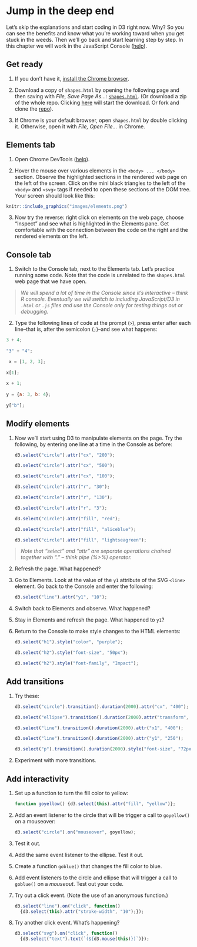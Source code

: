 # Jump in the deep end <i class="fas fa-swimmer"></i> {#jump} 


Let's skip the explanations and start coding in D3 right now. Why? So you can see the benefits and know what you're working toward when you get stuck in the weeds.  Then we'll go back and start learning step by step. In this chapter we will work in the JavaScript Console ([help](index.html#javascript-console)).


## Get ready <i class="fas fa-forward"></i>

1. If you don't have it, [install the Chrome browser](https://www.google.com/chrome/){target="_blank"}.

2. Download a copy of `shapes.html` by opening the following page and then saving with *File, Save Page As...*: [`shapes.html`](https://raw.githubusercontent.com/jtr13/d3book/master/code/shapes.html){target="_blank"}. (Or download a zip of the whole repo. Clicking [here](https://github.com/jtr13/d3book/archive/master.zip){target="_blank"} will start the download. Or fork and clone the  [repo](https://github.com/jtr13/d3book){target="_blank"}).

3. If Chrome is your default browser, open `shapes.html` by double clicking it. Otherwise, open it with *File, Open File...* in Chrome.

## Elements tab <i class="far fa-folder"></i>

1. Open Chrome DevTools ([help](index.html#javascript-console)).

2. Hover the mouse over various elements in the `<body> ... </body>` section.  Observe the highlighted sections in the rendered web page on the left of the screen. Click on the mini black triangles to the left of the `<body>` and `<svg>` tags if needed to open these sections of the DOM tree. Your screen should look like this:

```r
knitr::include_graphics("images/elements.png")
```

3. Now try the reverse: right click on elements on the web page, choose "Inspect" and see what is highlighted in the Elements pane. Get comfortable with the connection between the code on the right and the rendered elements on the left.

## Console tab <i class="far fa-folder"></i>

1. Switch to the Console tab, next to the Elements tab. Let's practice running some code. Note that the code is unrelated to the `shapes.html` web page that we have open. 
    
> <i class="far fa-lightbulb"></i> *We will spend a lot of time in the Console since it's interactive -- think R console. Eventually we will switch to including JavaScript/D3 in `.html` or `.js` files and use the Console only for testing things out or debugging.* 


2. Type the following lines of code at the prompt (`>`), press enter after each line--that is, after the semicolon (`;`)--and see what happens:

``` javascript
3 + 4;
    
"3" + "4";

 x = [1, 2, 3];
    
x[1];
    
x + 1;
    
y = {a: 3, b: 4};
    
y["b"];
```

## Modify elements <i class="fas fa-exchange-alt"></i>

1.  Now we'll start using D3 to manipulate elements on the page. Try the following, by entering one line at a time in the Console as before:

    ``` javascript
    d3.select("circle").attr("cx", "200");

    d3.select("circle").attr("cx", "500");

    d3.select("circle").attr("cx", "100");

    d3.select("circle").attr("r", "30");

    d3.select("circle").attr("r", "130");

    d3.select("circle").attr("r", "3");

    d3.select("circle").attr("fill", "red");

    d3.select("circle").attr("fill", "aliceblue");

    d3.select("circle").attr("fill", "lightseagreen");
    ```
    
    
> <i class="far fa-lightbulb"></i> *Note that "select" and "attr" are separate operations chained together with "." -- think pipe (%>%) operator.*

    

2.  Refresh the page. What happened?

3.  Go to Elements. Look at the value of the `y1` attribute of the SVG `<line>` element. Go back to the Console and enter the following:

    ``` javascript
    d3.select("line").attr("y1", "10");
    ```

4.  Switch back to Elements and observe. What happened?

5.  Stay in Elements and refresh the page. What happened to `y1`?

6. Return to the Console to make style changes to the HTML elements:

    ``` javascript
    d3.select("h1").style("color", "purple");

    d3.select("h2").style("font-size", "50px");

    d3.select("h2").style("font-family", "Impact");
    ```

## Add transitions <i class="far fa-paper-plane"></i>

1.  Try these:

    ``` javascript
    d3.select("circle").transition().duration(2000).attr("cx", "400");

    d3.select("ellipse").transition().duration(2000).attr("transform", "translate (400, 400)");

    d3.select("line").transition().duration(2000).attr("x1", "400");

    d3.select("line").transition().duration(2000).attr("y1", "250");

    d3.select("p").transition().duration(2000).style("font-size", "72px");
    ```

2.  Experiment with more transitions.

## Add interactivity <i class="fas fa-mouse-pointer"></i> 


1.  Set up a function to turn the fill color to yellow:

    ``` javascript
    function goyellow() {d3.select(this).attr("fill", "yellow")};
    ```

2.  Add an event listener to the circle that will be trigger a call to `goyellow()` on a mouseover:

    ``` javascript
    d3.select("circle").on("mouseover", goyellow);
    ```

3.  Test it out.

4.  Add the same event listener to the ellipse. Test it out.

5.  Create a function `goblue()` that changes the fill color to blue.

6.  Add event listeners to the circle and ellipse that will trigger a call to `goblue()` on a *mouseout*. Test out your code.

7.  Try out a click event. (Note the use of an anonymous function.)

    ``` javascript
    d3.select("line").on("click", function()
      {d3.select(this).attr("stroke-width", "10");});
    ```

8.  Try another click event. What's happening?

    ``` javascript
    d3.select("svg").on("click", function()
      {d3.select("text").text(`(${d3.mouse(this)})`)});
    ```
